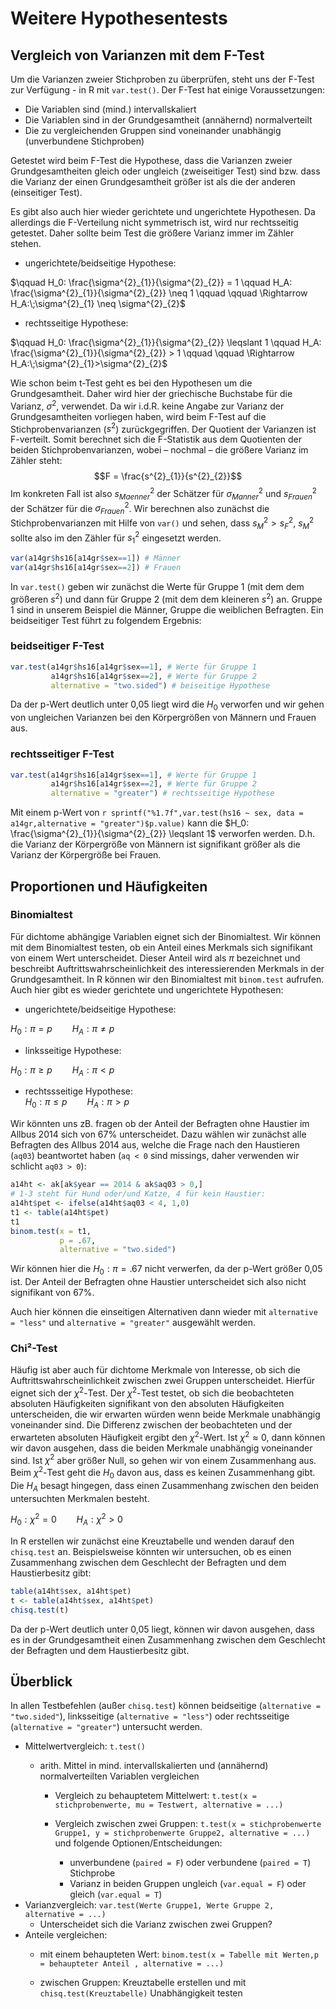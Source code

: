 # Weitere Hypothesentests {#hypo}

## Vergleich von Varianzen mit dem F-Test

Um die Varianzen zweier Stichproben zu überprüfen, steht uns der F-Test zur Verfügung - in R mit `var.test()`. Der F-Test hat einige Voraussetzungen: 

+	Die Variablen sind (mind.) intervallskaliert 
+	Die Variablen sind in der Grundgesamtheit (annähernd) normalverteilt
+	Die zu vergleichenden Gruppen sind voneinander unabhängig (unverbundene Stichproben)

Getestet wird beim F-Test die Hypothese, dass die Varianzen zweier Grundgesamtheiten gleich oder ungleich (zweiseitiger Test) sind bzw. dass die Varianz der einen Grundgesamtheit größer ist als die der anderen (einseitiger Test).

Es gibt also auch hier wieder gerichtete und ungerichtete Hypothesen. Da allerdings die F-Verteilung nicht symmetrisch ist, wird nur rechtsseitig getestet. Daher sollte beim Test die größere Varianz immer im Zähler stehen.

  + ungerichtete/beidseitige Hypothese:  
  
  $\qquad H_0: \frac{\sigma^{2}_{1}}{\sigma^{2}_{2}} = 1 \qquad H_A: \frac{\sigma^{2}_{1}}{\sigma^{2}_{2}} \neq 1 \qquad \qquad \Rightarrow H_A:\;\sigma^{2}_{1} \neq \sigma^{2}_{2}$  
  
  + rechtsseitige Hypothese: 
  
  $\qquad H_0: \frac{\sigma^{2}_{1}}{\sigma^{2}_{2}} \leqslant 1 \qquad H_A: \frac{\sigma^{2}_{1}}{\sigma^{2}_{2}} > 1 \qquad \qquad \Rightarrow H_A:\;\sigma^{2}_{1}>\sigma^{2}_{2}$  

Wie schon beim t-Test geht es bei den Hypothesen um die Grundgesamtheit. Daher wird hier der griechische Buchstabe für die Varianz, $\sigma^2$, verwendet. Da wir i.d.R. keine Angabe zur Varianz der Grundgesamtheiten vorliegen haben, wird beim F-Test auf die Stichprobenvarianzen ($s^2$) zurückgegriffen. Der Quotient der Varianzen ist F-verteilt. Somit berechnet sich die F-Statistik aus dem Quotienten der beiden Stichprobenvarianzen, wobei – nochmal – die größere Varianz im Zähler steht:
$$F = \frac{s^{2}_{1}}{s^{2}_{2}}$$
Im konkreten Fall ist also $s^{2}_{Maenner}$ der Schätzer für $\sigma^{2}_{Manner}$  und  $s^{2}_{Frauen}$  der Schätzer für die $\sigma^{2}_{Frauen}$. Wir berechnen also zunächst die Stichprobenvarianzen mit Hilfe von `var()` und sehen, dass $s^{2}_{M} > s^{2}_{F}$, $s^{2}_{M}$ sollte also im den Zähler für $s^2_1$ eingesetzt werden.
```r
var(a14gr$hs16[a14gr$sex==1]) # Männer
var(a14gr$hs16[a14gr$sex==2]) # Frauen
```

In `var.test()` geben wir zunächst die Werte für Gruppe 1 (mit dem dem größeren $s^2$) und dann für Gruppe 2 (mit dem dem kleineren $s^2$) an. Gruppe 1 sind in unserem Beispiel die Männer, Gruppe die weiblichen Befragten. Ein beidseitiger Test führt zu folgendem Ergebnis:


### beidseitiger F-Test
```r
var.test(a14gr$hs16[a14gr$sex==1], # Werte für Gruppe 1
         a14gr$hs16[a14gr$sex==2], # Werte für Gruppe 2
         alternative = "two.sided") # beiseitige Hypothese
```
Da der p-Wert deutlich unter 0,05 liegt wird die $H_0$ verworfen und wir gehen von ungleichen Varianzen bei den Körpergrößen von Männern und Frauen aus.  

### rechtsseitiger F-Test
```r
var.test(a14gr$hs16[a14gr$sex==1], # Werte für Gruppe 1
         a14gr$hs16[a14gr$sex==2], # Werte für Gruppe 2
         alternative = "greater") # rechtsseitige Hypothese
```
Mit einem p-Wert von `r sprintf("%1.7f",var.test(hs16 ~ sex, data = a14gr,alternative = "greater")$p.value)` kann die $H_0: \frac{\sigma^{2}_{1}}{\sigma^{2}_{2}} \leqslant 1$ verworfen werden. D.h. die Varianz der Körpergröße von Männern ist signifikant größer als die Varianz der Körpergröße bei Frauen.

\newpage
 
## Proportionen und Häufigkeiten

### Binomialtest

Für dichtome abhängige Variablen eignet sich der Binomialtest. Wir können mit dem Binomialtest testen, ob ein Anteil eines Merkmals sich signifikant von einem Wert unterscheidet. Dieser Anteil wird als $\pi$ bezeichnet und beschreibt Auftrittswahrscheinlichkeit des interessierenden Merkmals in der Grundgesamtheit. In R können wir den Binomialtest mit `binom.test` aufrufen.
Auch hier gibt es wieder gerichtete und ungerichtete Hypothesen:  

  + ungerichtete/beidseitige Hypothese: 
  
  $H_0: \pi = p \qquad H_A: \pi \neq p$  
  
  + linksseitige Hypothese:  
  
  $H_0: \pi \geqslant p \qquad H_A: \pi < p$  
  
  + rechtssseitige Hypothese:   
  $H_0: \pi \leqslant p \qquad H_A: \pi > p$  


Wir könnten uns zB. fragen ob der Anteil der Befragten ohne Haustier im Allbus 2014 sich von $67\%$ unterscheidet. Dazu wählen wir zunächst alle Befragten des Allbus 2014 aus, welche die Frage nach den Haustieren (`aq03`) beantwortet haben (`aq < 0` sind missings, daher verwenden wir schlicht `aq03 > 0`):
```r
a14ht <- ak[ak$year == 2014 & ak$aq03 > 0,]
# 1-3 steht für Hund oder/und Katze, 4 für kein Haustier:
a14ht$pet <- ifelse(a14ht$aq03 < 4, 1,0)
t1 <- table(a14ht$pet)
t1
binom.test(x = t1,
           p = .67,
           alternative = "two.sided")
```
Wir können hier die $H_0: \pi = .67$ nicht verwerfen, da der p-Wert größer 0,05 ist. Der Anteil der Befragten ohne Haustier unterscheidet sich also nicht signifikant von $67\%$.

Auch hier können die einseitigen Alternativen dann wieder mit `alternative = "less"` und `alternative = "greater"` ausgewählt werden.


### Chi²-Test

Häufig ist aber auch für dichtome Merkmale von Interesse, ob sich die Auftrittswahrscheinlichkeit zwischen zwei Gruppen unterscheidet. Hierfür eignet sich der $\chi^{2}$-Test. Der $\chi^{2}$-Test testet, ob sich die beobachteten absoluten Häufigkeiten signifikant von den absoluten Häufigkeiten unterscheiden, die wir erwarten würden wenn beide Merkmale unabhängig voneinander sind. Die Differenz zwischen der beobachteten und der erwarteten absoluten Häufigkeit ergibt den $\chi^{2}$-Wert. Ist $\chi^{2} \approx 0$, dann können wir davon ausgehen, dass die beiden Merkmale unabhängig voneinander sind. Ist $\chi^{2}$ aber größer Null, so gehen wir von einem Zusammenhang aus. Beim $\chi^{2}$-Test geht die $H_0$ davon aus, dass es keinen Zusammenhang gibt. Die $H_{A}$ besagt hingegen, dass einen Zusammenhang zwischen den beiden untersuchten Merkmalen besteht.

$H_{0}: \chi^2 = 0 \qquad H_A: \chi^2 > 0$

In R erstellen wir zunächst eine Kreuztabelle und wenden darauf den `chisq.test` an. Beispielsweise könnten wir untersuchen, ob es einen Zusammenhang zwischen dem Geschlecht der Befragten und dem Haustierbesitz gibt:

```r
table(a14ht$sex, a14ht$pet)
t <- table(a14ht$sex, a14ht$pet)
chisq.test(t)
```
Da der p-Wert deutlich unter 0,05 liegt, können wir davon ausgehen, dass es in der Grundgesamtheit einen Zusammenhang zwischen dem Geschlecht der Befragten und dem Haustierbesitz gibt.


## Überblick

In allen Testbefehlen (außer `chisq.test`) können beidseitige (`alternative = "two.sided"`), linksseitige (`alternative = "less"`) oder rechtsseitige (`alternative = "greater"`) untersucht werden. 

+ Mittelwertvergleich: `t.test()`
  + arith. Mittel in mind. intervallskalierten und (annähernd) normalverteilten Variablen vergleichen    

    + Vergleich zu behauptetem Mittelwert: `t.test(x = stichprobenwerte, mu = Testwert, alternative = ...)`   
      
    
    + Vergleich zwischen zwei Gruppen: `t.test(x = stichprobenwerte Gruppe1, y = stichprobenwerte Gruppe2, alternative = ...)` und folgende Optionen/Entscheidungen:
      + unverbundene (`paired = F`) oder verbundene (`paired = T`) Stichprobe
      + Varianz in beiden Gruppen ungleich (`var.equal = F`) oder gleich (`var.equal = T`)   

+ Varianzvergleich: `var.test(Werte Gruppe1, Werte Gruppe 2, alternative = ...)`
  + Unterscheidet sich die Varianz zwischen zwei Gruppen?    

+ Anteile vergleichen:
  + mit einem behaupteten Wert: `binom.test(x = Tabelle mit Werten,p = behaupteter Anteil , alternative = ...)`  
  
  + zwischen Gruppen: Kreuztabelle erstellen und mit `chisq.test(Kreuztabelle)` Unabhängigkeit testen
